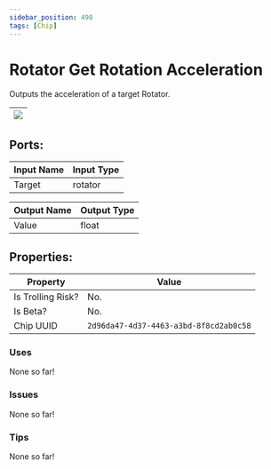 ```yaml
---
sidebar_position: 498
tags: [Chip]
---
```


# Rotator Get Rotation Acceleration


Outputs the acceleration of a target Rotator.

| ![](https://images-ext-2.discordapp.net/external/MPmIaQzlEPmgGWlgi-WxBBXt0Bjv_zWPkg1y1f_sy3s/https/www.recroomcircuits.com/image/circuit/absolute-value?width=206&height=108) |
|-----|

## Ports:

| Input Name | Input Type |
|-----------|-----------|
| Target | rotator |

| Output Name | Output Type |
|-----------|-----------|
| Value | float |

## Properties:

| Property  | Value |
|-------------------|-----------|
| Is Trolling Risk? | No. |
| Is Beta? | No. |
| Chip UUID | `2d96da47-4d37-4463-a3bd-8f8cd2ab0c58` |

### Uses
None so far!

### Issues
None so far!

### Tips
None so far!
